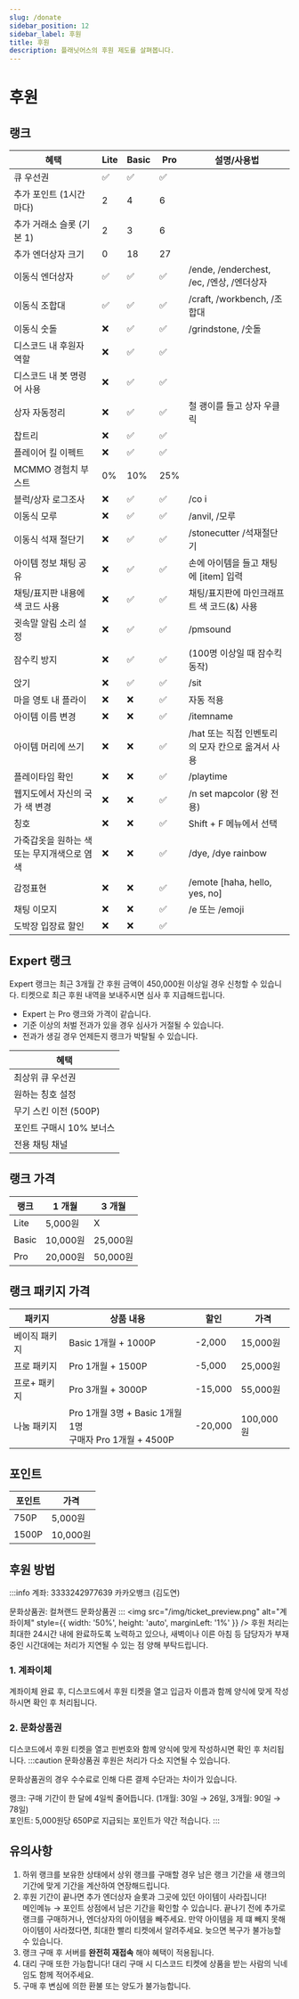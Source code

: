 ```yaml
---
slug: /donate
sidebar_position: 12
sidebar_label: 후원
title: 후원
description: 플래닛어스의 후원 제도를 살펴봅니다.
---
```

# 후원

## 랭크

| 혜택 | Lite | Basic | Pro | 설명/사용법 |
| --- | --- | --- | --- | --- |
| 큐 우선권 | ✅ | ✅ | ✅ |  |
| 추가 포인트 (1시간마다) | 2 | 4 | 6 |  |
| 추가 거래소 슬롯 (기본 1) | 2 | 3 | 6 |  |
| 추가 엔더상자 크기 | 0 | 18 | 27 |  |
| 이동식 엔더상자 | ✅ | ✅ | ✅ | /ende, /enderchest, /ec, /엔상, /엔더상자 |
| 이동식 조합대 | ✅ | ✅ | ✅ | /craft, /workbench, /조합대 |
| 이동식 숫돌 | ❌ | ✅ | ✅ | /grindstone, /숫돌 |
| 디스코드 내 후원자 역할 | ❌ | ✅ | ✅ |  |
| 디스코드 내 봇 명령어 사용 | ❌ | ✅ | ✅ |  |
| 상자 자동정리 | ❌ | ✅ | ✅ | 철 괭이를 들고 상자 우클릭 |
| 찹트리 | ❌ | ✅ | ✅ |  |
| 플레이어 킬 이펙트 | ❌ | ✅ | ✅ |  |
| MCMMO 경험치 부스트 | 0% | 10% | 25% |  |
| 블럭/상자 로그조사 | ❌ | ✅ | ✅ | /co i |
| 이동식 모루 | ❌ | ✅ | ✅ | /anvil, /모루 |
| 이동식 석재 절단기 | ❌ | ✅ | ✅ | /stonecutter /석재절단기 |
| 아이템 정보 채팅 공유 | ❌ | ✅ | ✅ | 손에 아이템을 들고 채팅에 [item] 입력 |
| 채팅/표지판 내용에 색 코드 사용 | ❌ | ✅ | ✅ | 채팅/표지판에 마인크래프트 색 코드(&) 사용 |
| 귓속말 알림 소리 설정 | ❌ | ✅ | ✅ | /pmsound |
| 잠수킥 방지 | ❌ | ✅ | ✅ | (100명 이상일 때 잠수킥 동작) |
| 앉기 | ❌ | ✅ | ✅ | /sit |
| 마을 영토 내 플라이 | ❌ | ❌ | ✅ | 자동 적용 |
| 아이템 이름 변경 | ❌ | ❌ | ✅ | /itemname |
| 아이템 머리에 쓰기 | ❌ | ❌ | ✅ | /hat 또는 직접 인벤토리의 모자 칸으로 옮겨서 사용 |
| 플레이타임 확인 | ❌ | ❌ | ✅ | /playtime |
| 웹지도에서 자신의 국가 색 변경 | ❌ | ❌ | ✅ | /n set mapcolor (왕 전용) |
| 칭호 | ❌ | ❌ | ✅ | Shift + F 메뉴에서 선택 |
| 가죽갑옷을 원하는 색 또는 무지개색으로 염색 | ❌ | ❌ | ✅ | /dye, /dye rainbow |
| 감정표현 | ❌ | ❌ | ✅ | /emote [haha, hello, yes, no] |
| 채팅 이모지 | ❌ | ❌ | ✅ | /e 또는 /emoji |
| 도박장 입장료 할인 | ❌ | ❌ | ✅ |  |

## Expert 랭크

Expert 랭크는 최근 3개월 간 후원 금액이 450,000원 이상일 경우 신청할 수 있습니다.
티켓으로 최근 후원 내역을 보내주시면 심사 후 지급해드립니다.
* Expert 는 Pro 랭크와 가격이 같습니다.
* 기준 이상의 처벌 전과가 있을 경우 심사가 거절될 수 있습니다.
* 전과가 생길 경우 언제든지 랭크가 박탈될 수 있습니다.

| **혜택** |
| --- |
| 최상위 큐 우선권 |
| 원하는 칭호 설정 |
| 무기 스킨 이전 (500P) |
| 포인트 구매시 10% 보너스 |
| 전용 채팅 채널 |

## 랭크 가격

| **랭크** | **1 개월** | **3 개월** |
| --- | --- | --- |
| Lite | 5,000원 | X |
| Basic | 10,000원 | 25,000원 |
| Pro | 20,000원 | 50,000원 |

## 랭크 패키지 가격

| **패키지** | **상품 내용** | **할인** | **가격** |
| --- | --- | --- | --- |
| 베이직 패키지 | Basic 1개월 + 1000P | -2,000 | 15,000원 |
| 프로 패키지 | Pro 1개월 + 1500P | -5,000 | 25,000원 |
| 프로+ 패키지 | Pro 3개월 + 3000P | -15,000 | 55,000원 |
| 나눔 패키지 | Pro 1개월 3명 + Basic 1개월 1명<br />구매자 Pro 1개월 + 4500P | -20,000 | 100,000원 |

## 포인트

| **포인트** | **가격** |
| --- | --- |
| 750P | 5,000원 |
| 1500P | 10,000원 |

## 후원 방법
:::info
계좌: 3333242977639 카카오뱅크 (김도연)

문화상품권: 컬쳐랜드 문화상품권
:::
<img src="/img/ticket_preview.png" alt="계좌이체" style={{ width: '50%', height: 'auto', marginLeft: '1%' }} />
후원 처리는 최대한 24시간 내에 완료하도록 노력하고 있으나, 새벽이나 이른 아침 등 담당자가 부재중인 시간대에는 처리가 지연될 수 있는 점 양해 부탁드립니다.

### 1. 계좌이체

계좌이체 완료 후, 디스코드에서 후원 티켓을 열고 입금자 이름과 함께 양식에 맞게 작성하시면 확인 후 처리됩니다.

### 2. 문화상품권
디스코드에서 후원 티켓을 열고 핀번호와 함께 양식에 맞게 작성하시면 확인 후 처리됩니다.
:::caution
문화상품권 후원은 처리가 다소 지연될 수 있습니다.

문화상품권의 경우 수수료로 인해 다른 결제 수단과는 차이가 있습니다.

랭크: 구매 기간이 한 달에 4일씩 줄어듭니다. (1개월: 30일 → 26일, 3개월: 90일 → 78일)<br />
포인트: 5,000원당 650P로 지급되는 포인트가 약간 적습니다.
:::


## 유의사항

1. 하위 랭크를 보유한 상태에서 상위 랭크를 구매할 경우 남은 랭크 기간을 새 랭크의 기간에 맞게 기간을 계산하여 연장해드립니다.
2. 후원 기간이 끝나면 추가 엔더상자 슬롯과 그곳에 있던 아이템이 사라집니다! <br />
   메인메뉴 → 포인트 상점에서 남은 기간을 확인할 수 있습니다. 끝나기 전에 추가로 랭크를 구매하거나, 엔더상자의 아이템을 빼주세요.
   만약 아이템을 제 떄 빼지 못해 아이템이 사라졌다면, 최대한 빨리 티켓에서 알려주세요. 늦으면 복구가 불가능할 수 있습니다.
3. 랭크 구매 후 서버를 **완전히 재접속** 해야 혜택이 적용됩니다.
4. 대리 구매 또한 가능합니다! 대리 구매 시 디스코드 티켓에 상품을 받는 사람의 닉네임도 함께 적어주세요.
5. 구매 후 변심에 의한 환불 또는 양도가 불가능합니다.
